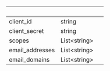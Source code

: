 | &nbsp;          | &nbsp;             | &nbsp; |
| --------------- | ------------------ | ------ |
| client_id       | string             |        |
| client_secret   | string             |        |
| scopes          | List&lt;string&gt; |        |
| email_addresses | List&lt;string&gt; |        |
| email_domains   | List&lt;string&gt; |        |
